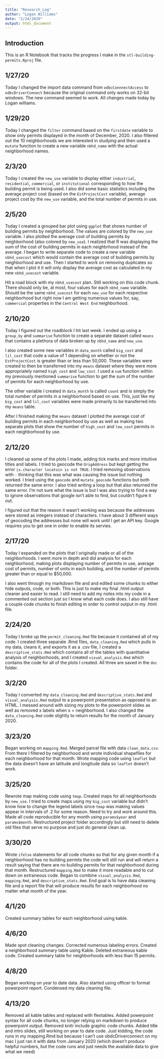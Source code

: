 ```yaml
---
title: "Research_Log"
author: "Logan Williams"
date: "2/24/2020"
output: html_document
---
```

## Introduction

This is an R Notebook that tracks the progress I make in the `stl-building-permits.Rproj` file. 

## 1/27/20
Today I changed the import data command from `odbcConnnectAccess` to `odbcDriverConnect` because the original command only works on 32-bit windows. The new command seemed to work. All changes made today by Logan williams.

## 1/29/20
Today I changed the `filter` command based on the `firstdate` variable to show only permits displayed in the month of December, 2020. I also filtered out the 10 neighborhoods we are interested in studying and then used a `mutate` function to create a new variable `nbhd_name` with the actual neighborhood names. 

## 2/3/20
Today I created the `new_use` variable to display either `industrial`, `residential`, `commercial`, or `institutional` corresponding to how the building permit is being used. I also did some basic statistics including the average project cost (based on the `EstProjectCost` variable), average project cost by the `new_use` variable, and the total number of permits in use. 

## 2/5/20
Today I created a grouped bar plot using `ggplot` that shows number of building permits by neighborhood. The values are colored by the `new_use` variable. I also plotted the average cost of building permits by neighborhood (also colored by `new_use`). I realized that R was displaying the sum of the cost of building permits in each neighbrhood instead of the average. I began to write separate code to create a new variable `nbhd_usecost` which would contain the average cost of building permits by neighborhood and use. Then I started to work on removing duplicates so that when I plot it it will only display the average cost as calculated in my new `nbhd_usecost` variable. 

Hit a road block with my `nbhd_usecost` plan. Still working on this code chunk. There should only be, at most, four values for each `nbhd_name` variable. Should be the same `nbhd_usecost` for each `new_use` for each respective neighborhood but right now I am getting numerous values for, say, `commercial` properties in the `Central West End` neighborhood. 

## 2/10/20
Today I figured out the roadblock I hit last week. I ended up using a `group_by` and `summarise` function to create a separate dataset called `means` that contains a plethora of data broken up by `nbhd_name` and `new_use`. 

I also created some new variables in `data_month` called `big_cost` and `lil_cost` that code a value of 1 depending on whether or not the `EstProjectCost` is greater than or less than 50,000. These variables were created to then be transferred into my `means` dataset where they were more appropriately named `high_cost` and `low_cost`. I used a `sum` function within my previously mentioned `summarise` function to get the sum of the number of permits for each neighborhood by use. 

The other variable I created in `data_month` is called `count` and is simply the total number of permits in a neighborhood based on use. This, just like my `big_cost` and `lil_cost` variables were made primarily to be transferred into my `means` table.

After I finished making the `means` dataset I plotted the average cost of building permits in each neighborhood by use as well as making two separate plots that show the number of `high_cost` and `low_cost` permits in each neighborhood by use. 

## 2/12/20

I cleaned up some of the plots I made, adding tick marks and more intuitive titles and labels. I tried to geocode the `OrigAddress` but kept getting the error `is.character locatoin is not TRUE`. I tried removing observations with `-` thinking that this was what was causing the issue but nothing worked. I tried using the `geocode` and `mutate_geocode` functions but both returned the same error. I also tried writing a loop but that also returned the same error. I'm not sure what the issue is but I was also trying to find a way to ignore observations that google isn't able to find, but couldn't figure it out. 

I figured out that the reason it wasn't working was because the addresses were stored as integers instead of characters. I have about 3 different ways of geocoding the addresses but none will work until I get an API key. Google requires you to get one in order to enable its servies. 

## 2/17/20

Today I expanded on the plots that I originally made or all of the neighborhoods. I went more in depth and did analysis for each neighborhood, making plots displaying number of permits in use, average cost of permits, number of units in each building, and the number of permits greater than or equal to $50,000.

I also went through my markdown file and and edited some chunks to either hide outputs, code, or both. This is just to make my final .html output cleaner and easier to read. I still need to add my notes into my code in a commented out section just so I know what each code does. I also still have a couple code chunks to finish editing in order to control output in my .html file. 

## 2/24/20

Today I broke up the `permit_cleaning.Rmd` file because it contained all of my code. I created three separate .Rmd files, `data_cleaning.Rmd` which pulls in my data, cleans it, and exports it as a .csv file, I created a `descriptive_stats.Rmd` which contains all of the tables with quantitative analysis of neighborhoods, and I created `visual_analysis.Rmd` which contains the code for all of the plots I created. All three are saved in the `doc` folder.

## 3/2/20

Today I converted my `data_cleaning.Rmd` and `descriptive_stats.Rmd` and `visual_analysis.Rmd` output to a powerpoint presentation as opposed to an HTML. I messed around with sizing my plots to the powerpoint slides as well as removed x labels when x = neighborhood. I also changed the `data_cleaning.Rmd` code slightly to return results for the month of January 2020. 

## 3/23/20

Began working on `mapping.Rmd`. Merged parcel file with data `clean_data.csv`. From there I filtered by neighborhood and wrote individual shapefiles for each neighborhood for that month. Wrote mapping code using `leaflet` but the data doesn't have an latitude and longitude data so `leaflet` doesn't work.

## 3/25/20

Rewrote map making code using `tmap`. Created maps for all neighborhoods by `new_use`. I tried to create maps using my `big_cost` variable but didn't know how to change the legend labels since `tmap` was making values appear in intervals of .2 for some reason. Need to try and work around this. Made all code reproducible for any month using `params$year` and `params$month`. Restructured project folder accordingly but still need to delete old files that serve no purpose and just do general clean up.

## 3/30/20

Wrote `ifelse` statements for all code chunks so that for any given month if a neighborhood has no building permits the code will still run and will return a result saying that there are no building permits for that neighborhood during that month. Restructured `mapping.Rmd` to make it more readable and to cut down on extraneous code. Began to combine `visual_analysis.Rmd`, `mapping.Rmd`, and `descriptive_stats.Rmd`. End goal is to have data cleaning file and a report file that will produce results for each neighborhood no matter what month of the year.

## 4/1/20

Created summary tables for each neighborhood using kable.

## 4/6/20

Made spot cleaning changes. Corrected numerous labeling errors. Created a neighborhood summary table using Kable. Deleted extraneous kable code. Created summary table for neighborhoods with less than 15 permits.

## 4/8/20

Began working on year to date data. Also started using officer to format powerpoint report. Condensed my data cleaning file.

## 4/13/20

Removed all kable tables and replaced with flextables. Added powerpoint syntax for all code chunks, no longer relying on markdown to produce powerpoint output. Removed knitr include graphic code chunks. Added title and intro slides, still working on year to date code. Just kidding, the code runs in my mapping.Rmd but because I can't use obdcDriverconnect on my mac I just ran it with data from January 2020 (which doesn't produce helpful numbers, but the code runs and just needs the available data to give what we need)
